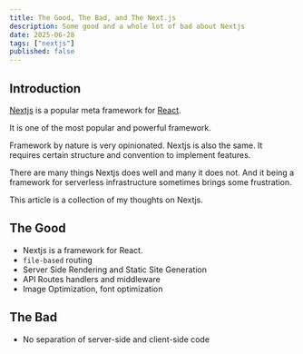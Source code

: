 ```yaml
---
title: The Good, The Bad, and The Next.js
description: Some good and a whole lot of bad about Nextjs
date: 2025-06-28
tags: ["nextjs"]
published: false
---
```


## Introduction

[Nextjs](https://nextjs.org/) is a popular meta framework for [React](https://react.dev/).

It is one of the most popular and powerful framework.

Framework by nature is very opinionated. Nextjs is also the same. It requires certain structure and convention to implement features.

There are many things Nextjs does well and many it does not. And it being a framework for serverless infrastructure sometimes brings some frustration.

This article is a collection of my thoughts on Nextjs.

## The Good

- Nextjs is a framework for React.
- `file-based` routing
- Server Side Rendering and Static Site Generation
- API Routes handlers and middleware
- Image Optimization, font optimization

## The Bad

- No separation of server-side and client-side code
